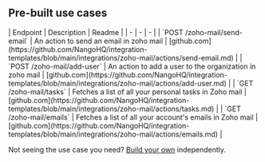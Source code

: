 
## Pre-built use cases

<AccordionGroup>


<Accordion title="Others">
| Endpoint | Description | Readme |
| - | - | - |
| `POST /zoho-mail/send-email` | An action to send an email in zoho mail | [github.com](https://github.com/NangoHQ/integration-templates/blob/main/integrations/zoho-mail/actions/send-email.md) |
| `POST /zoho-mail/add-user` | An action to add a user to the organization in zoho mail | [github.com](https://github.com/NangoHQ/integration-templates/blob/main/integrations/zoho-mail/actions/add-user.md) |
| `GET /zoho-mail/tasks` | Fetches a list of all your personal tasks in Zoho mail | [github.com](https://github.com/NangoHQ/integration-templates/blob/main/integrations/zoho-mail/actions/tasks.md) |
| `GET /zoho-mail/emails` | Fetches a list of all your account's emails in Zoho mail | [github.com](https://github.com/NangoHQ/integration-templates/blob/main/integrations/zoho-mail/actions/emails.md) |
</Accordion>

</AccordionGroup>

<Tip>Not seeing the use case you need? [Build your own](https://nango.dev/slack) independently.</Tip>
